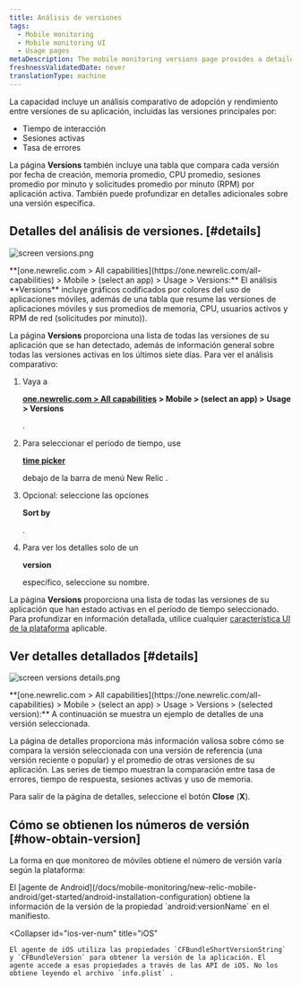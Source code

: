 ```yaml
---
title: Análisis de versiones
tags:
  - Mobile monitoring
  - Mobile monitoring UI
  - Usage pages
metaDescription: The mobile monitoring versions page provides a detailed 7-day comparative analysis between versions of your mobile app.
freshnessValidatedDate: never
translationType: machine
---
```




La capacidad <InlinePopover type="mobile"/>incluye un análisis comparativo de adopción y rendimiento entre versiones de su aplicación, incluidas las versiones principales por:

* Tiempo de interacción
* Sesiones activas
* Tasa de errores

La página <DoNotTranslate>**Versions**</DoNotTranslate> también incluye una tabla que compara cada versión por fecha de creación, memoria promedio, CPU promedio, sesiones promedio por minuto y solicitudes promedio por minuto (RPM) por aplicación activa. También puede profundizar en detalles adicionales sobre una versión específica.

## Detalles del análisis de versiones. [#details]

<img
  title="screen versions.png"
  alt="screen versions.png"
  src={mobileVersionsOverview}
/>

<figcaption>
  <DoNotTranslate>**[one.newrelic.com > All capabilities](https://one.newrelic.com/all-capabilities) > Mobile > (select an app) > Usage > Versions:**</DoNotTranslate> El análisis <DoNotTranslate>**Versions**</DoNotTranslate> incluye gráficos codificados por colores del uso de aplicaciones móviles, además de una tabla que resume las versiones de aplicaciones móviles y sus promedios de memoria, CPU, usuarios activos y RPM de red (solicitudes por minuto)).
</figcaption>

La página <DoNotTranslate>**Versions**</DoNotTranslate> proporciona una lista de todas las versiones de su aplicación que se han detectado, además de información general sobre todas las versiones activas en los últimos siete días. Para ver el análisis comparativo:

1. Vaya a

   <DoNotTranslate>**[one.newrelic.com > All capabilities](https://one.newrelic.com/all-capabilities) > Mobile > (select an app) > Usage > Versions**</DoNotTranslate>

   .

2. Para seleccionar el período de tiempo, use

   <DoNotTranslate>[**time picker**](/docs/query-your-data/explore-query-data/dashboards/manage-your-dashboard/#dash-time-picker)</DoNotTranslate>

   debajo de la barra de menú New Relic .

3. Opcional: seleccione las opciones

   <DoNotTranslate>**Sort by**</DoNotTranslate>

   .

4. Para ver los detalles solo de un

   <DoNotTranslate>**version**</DoNotTranslate>

   específico, seleccione su nombre.

La página <DoNotTranslate>**Versions**</DoNotTranslate> proporciona una lista de todas las versiones de su aplicación que han estado activas en el período de tiempo seleccionado. Para profundizar en información detallada, utilice cualquier [característica UI de la plataforma](/docs/new-relic-solutions/new-relic-one/introduction-new-relic-platform) aplicable.

## Ver detalles detallados [#details]

<img
  title="screen versions details.png"
  alt="screen versions details.png"
  src={mobileVersionDetails}
/>

<figcaption>
  <DoNotTranslate>**[one.newrelic.com > All capabilities](https://one.newrelic.com/all-capabilities) > Mobile > (select an app) > Usage > Versions > (selected version):**</DoNotTranslate> A continuación se muestra un ejemplo de detalles de una versión seleccionada.
</figcaption>

La página de detalles proporciona más información valiosa sobre cómo se compara la versión seleccionada con una versión de referencia (una versión reciente o popular) y el promedio de otras versiones de su aplicación. Las series de tiempo muestran la comparación entre tasa de errores, tiempo de respuesta, sesiones activas y uso de memoria.

Para salir de la página de detalles, seleccione el botón <DoNotTranslate>**Close**</DoNotTranslate> (<DoNotTranslate>**X**</DoNotTranslate>).

## Cómo se obtienen los números de versión [#how-obtain-version]

La forma en que monitoreo de móviles obtiene el número de versión varía según la plataforma:

<CollapserGroup>
  <Collapser
    id="android-ver-num"
    title="Android"
  >
    El [agente de Android](/docs/mobile-monitoring/new-relic-mobile-android/get-started/android-installation-configuration) obtiene la información de la versión de la propiedad `android:versionName` en el manifiesto.
  </Collapser>

  <Collapser
    id="ios-ver-num"
    title="iOS"
  >
    El agente de iOS utiliza las propiedades `CFBundleShortVersionString` y `CFBundleVersion` para obtener la versión de la aplicación. El agente accede a esas propiedades a través de las API de iOS. No los obtiene leyendo el archivo `info.plist` .
  </Collapser>
</CollapserGroup>